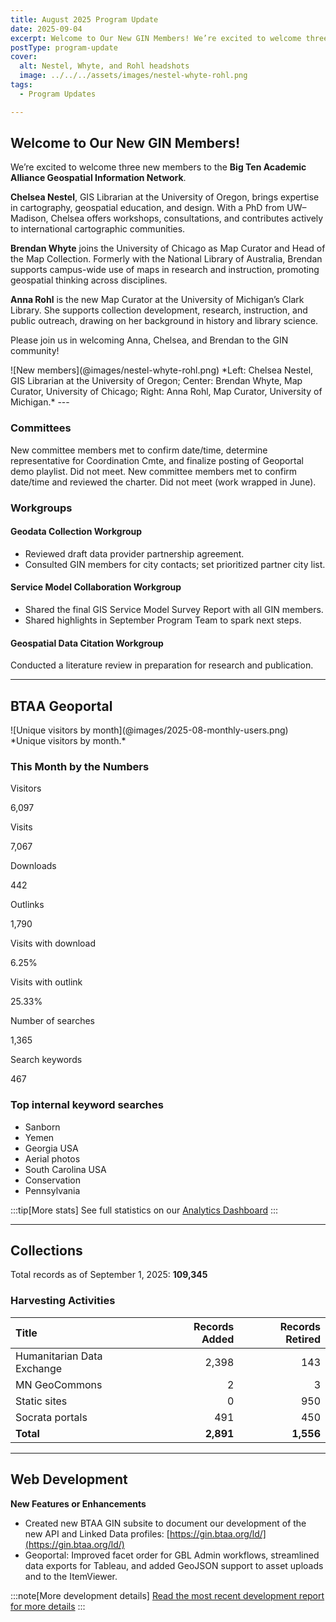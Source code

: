 ```yaml
---
title: August 2025 Program Update
date: 2025-09-04
excerpt: Welcome to Our New GIN Members! We’re excited to welcome three new members to the Big Ten Academic Alliance Geospatial Information Network.
postType: program-update
cover:
  alt: Nestel, Whyte, and Rohl headshots
  image: ../../../assets/images/nestel-whyte-rohl.png
tags:
  - Program Updates

---
```



<ProgramUpdate>

## Welcome to Our New GIN Members!

We’re excited to welcome three new members to the **Big Ten Academic Alliance Geospatial Information Network**.

**Chelsea Nestel**, GIS Librarian at the University of Oregon, brings expertise in cartography, geospatial education, and design. With a PhD from UW–Madison, Chelsea offers workshops, consultations, and contributes actively to international cartographic communities.

**Brendan Whyte** joins the University of Chicago as Map Curator and Head of the Map Collection. Formerly with the National Library of Australia, Brendan supports campus-wide use of maps in research and instruction, promoting geospatial thinking across disciplines.

**Anna Rohl** is the new Map Curator at the University of Michigan’s Clark Library. She supports collection development, research, instruction, and public outreach, drawing on her background in history and library science.

Please join us in welcoming Anna, Chelsea, and Brendan to the GIN community!

<CenterLayout>
![New members](@images/nestel-whyte-rohl.png)
*Left: Chelsea Nestel, GIS Librarian at the University of Oregon; Center: Brendan Whyte, Map Curator, University of Chicago; Right: Anna Rohl, Map Curator, University of Michigan.*
</CenterLayout>
---

### Committees

<CardGrid>
  <Card title="Community Engagement">
    New committee members met to confirm date/time, determine representative for Coordination Cmte, and finalize posting of Geoportal demo playlist.
  </Card>

  <Card title="Coordination">
    Did not meet.
  </Card>

  <Card title="Knowledge">
    New committee members met to confirm date/time and reviewed the charter.
  </Card>

  <Card title="TECHnology">
    Did not meet (work wrapped in June).
  </Card>
</CardGrid>

### Workgroups


#### Geodata Collection Workgroup

- Reviewed draft data provider partnership agreement.
- Consulted GIN members for city contacts; set prioritized partner city list.

#### Service Model Collaboration Workgroup

- Shared the final GIS Service Model Survey Report with all GIN members.
- Shared highlights in September Program Team to spark next steps.

#### Geospatial Data Citation Workgroup

Conducted a literature review in preparation for research and publication.

---

## BTAA Geoportal

<CenterLayout>
![Unique visitors by month](@images/2025-08-monthly-users.png)
*Unique visitors by month.*
</CenterLayout>

### This Month by the Numbers
<CardGrid class="kpi-grid">
  <Card class="kpi-card">
    <p class="kpi-label">Visitors</p>
    <p class="kpi-value">6,097 </p>
  </Card>

  <Card class="kpi-card">
    <p class="kpi-label">Visits</p>
    <p class="kpi-value">7,067 </p>
  </Card>

  <Card class="kpi-card">
    <p class="kpi-label">Downloads</p>
    <p class="kpi-value">442</p>
  </Card>

  <Card class="kpi-card">
    <p class="kpi-label">Outlinks</p>
    <p class="kpi-value">1,790 </p>
  </Card>

  <Card class="kpi-card">
    <p class="kpi-label">Visits with download</p>
    <p class="kpi-value">6.25%</p>
  </Card>

  <Card class="kpi-card">
    <p class="kpi-label">Visits with outlink</p>
    <p class="kpi-value">25.33%</p>
  </Card>

  <Card class="kpi-card">
    <p class="kpi-label">Number of searches</p>
    <p class="kpi-value">1,365</p>
  </Card>

  <Card class="kpi-card">
    <p class="kpi-label">Search keywords</p>
    <p class="kpi-value">467</p>
  </Card>
</CardGrid>

### Top internal keyword searches
<ul class="chip-list">
  <li>Sanborn</li>
  <li>Yemen</li>
  <li>Georgia USA</li>
  <li>Aerial photos</li>
  <li>South Carolina USA</li>
  <li>Conservation</li>
  <li>Pennsylvania</li>
</ul>

:::tip[More stats]
See full statistics on our [Analytics Dashboard](https://tableau.umn.edu/t/UL/views/BTAAGeoportalusageMatomo/Monthlycharts?%3Aembed=y&%3AisGuestRedirectFromVizportal=y)
:::

---

## Collections

Total records as of September 1, 2025: **109,345**

### Harvesting Activities

| Title | Records Added | Records Retired |
|:--|--:|--:|
| Humanitarian Data Exchange | 2,398 | 143 |
| MN GeoCommons | 2 | 3 |
| Static sites | 0 | 950 |
| Socrata portals | 491 | 450 |
| **Total** | **2,891** | **1,556** |

---

## Web Development

**New Features or Enhancements**

- Created new BTAA GIN subsite to document our development of the new API and Linked Data profiles: [https://gin.btaa.org/ld/](https://gin.btaa.org/ld/)  
- Geoportal: Improved facet order for GBL Admin workflows, streamlined data exports for Tableau, and added GeoJSON support to asset uploads and to the ItemViewer.

:::note[More development details]
[Read the most recent development report for more details](https://docs.google.com/document/d/1e9DiZ--1qOdbxT9ukTxidUteCMcVUPV03jgFWmuf5oU/edit?usp=sharing)
:::

</ProgramUpdate>
